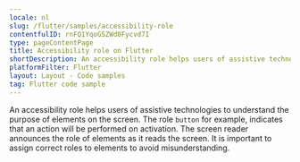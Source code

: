 ```yaml
---
locale: nl
slug: /flutter/samples/accessibility-role
contentfulID: rnFQ1YqoG5ZWd0Fycvd7I
type: pageContentPage
title: Accessibility role on Flutter
shortDescription: An accessibility role helps users of assistive technologies to understand the purpose of elements on the screen.
platformFilter: Flutter
layout: Layout - Code samples
tag: Flutter code sample
---
```


An accessibility role helps users of assistive technologies to understand the purpose of elements on the screen. The role `button` for example, indicates that an action will be performed on activation. The screen reader announces the role of elements as it reads the screen. It is important to assign correct roles to elements to avoid misunderstanding.

<CodeSample id="accessibility-role" locale="nl" platform="flutter"/>